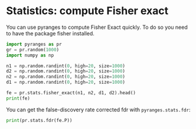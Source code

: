# Statistics: compute Fisher exact

You can use pyranges to compute Fisher Exact quickly. To do so you need to have
the package fisher installed.

```python
import pyranges as pr
gr = pr.random(1000)
import numpy as np

n1 = np.random.randint(0, high=20, size=1000)
d2 = np.random.randint(0, high=20, size=1000)
n2 = np.random.randint(0, high=20, size=1000)
d1 = np.random.randint(0, high=20, size=1000)

fe = pr.stats.fisher_exact(n1, n2, d1, d2).head()
print(fe)
```

You can get the false-discovery rate corrected fdr with `pyranges.stats.fdr`:

```python
print(pr.stats.fdr(fe.P))
```
